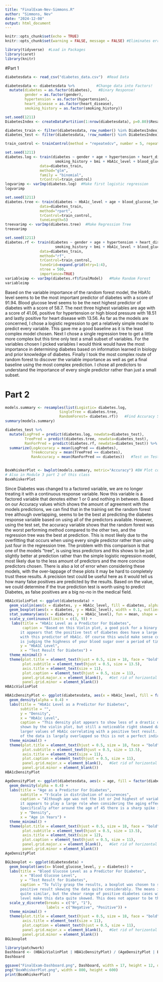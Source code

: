 ```yaml
---
title: "FinalExam-Nev-Simmons.R"
author: "Simmons, Nev"
date: "2024-12-08"
output: html_document
---
```


```r
knitr::opts_chunk$set(echo = TRUE)
knitr::opts_chunk$set(warning = FALSE, message = FALSE) #Eliminates errors and long messages
```

```r
library(tidyverse)  #Load in Packages
library(caret)
library(knitr)
```

#Part 1

```r
diabetesdata <- read_csv("diabetes_data.csv")  #Read Data

diabetesdata <- diabetesdata %>%          #Change data into Factors!
  mutate(diabetes = as.factor(diabetes),   #Binary Response!
         gender = as.factor(gender),
         hypertension = as.factor(hypertension),
         heart_disease = as.factor(heart_disease),
         smoking_history = as.factor(smoking_history))
```

```r
set.seed(1211)
DiabetesIndex <- createDataPartition(1:nrow(diabetesdata), p=0.80)$Resample1   #Partition Data

diabetes_train <- filter(diabetesdata, row_number() %in% DiabetesIndex)   #Create Subset of Data
diabetes_test <- filter(diabetesdata, !row_number() %in% DiabetesIndex)

train_control <- trainControl(method = "repeatedcv", number = 5, repeats=10)   #Make CV with 10 repeats
```

```r
set.seed(1211)
diabetes.log <- train(diabetes ~ gender + age + hypertension + heart_disease + 
                       smoking_history + bmi + HbA1c_level + blood_glucose_level,
                data=diabetes_train, 
                method="glm",
                family = "binomial",
                trControl=train_control)
logvarimp <- varImp(diabetes.log)  #Make first logistic regression
logvarimp
```


```r
set.seed(1211)
diabetes.tree <- train(diabetes ~ HbA1c_level + age + blood_glucose_level + bmi,
                data=diabetes_train,
                method="rpart",
                trControl=train_control,
                tuneLength=5)
treevarimp <- varImp(diabetes.tree)  #Make Regression Tree
treevarimp
```

```r
set.seed(1211)
diabetes.rf <- train(diabetes ~ gender + age + hypertension + heart_disease + 
                       smoking_history + bmi + HbA1c_level + blood_glucose_level, 
                data=diabetes_train,
                method="rf",
                trControl=train_control,
                tuneGrid=expand.grid(mtry=1:4),
                ntree = 500,
                importance=TRUE)
variableimp <- varImp(diabetes.rf$finalModel)   #Make Random Forest
variableimp
```

Based on the variable importance of the random forest model, the HbA1c level seems to be the 
most important predictor of diabetes with a score of 91.94. Blood glucose level seems to be 
the next highest predictor of diabetes with a score of 58.7. The next three highest variables 
are age with a score of 41.06, positive for hypertension or high blood pressure with 18.51 and 
lastly positive for heart disease with 13.56. As far as the models are concerned, I chose a 
logistic regression to get a relatively simple model to predict every variable. This gave me 
a good baseline as it is the least complex model chosen. Next I chose a single regression tree 
to get a little more complex but this time only test a small subset of variables. For the variables 
chosen I picked variables I would think would have the most importance in determining diabetes based 
on information learned in biology and prior knowledge of diabetes. Finally I took the most complex 
route of random forest to discover the variable importance as well as get a final baseline using the 
most complex prediction. I chose all predictors to understand the importance of every single predictor 
rather than just a small subset. 

# Part 2

```r
models.summary <- resamples(list(Logistic= diabetes.log,
                         SingleTree = diabetes.tree,
                         RandomForest= diabetes.rf))   #Find Accuracy Scores
summary(models.summary)
```
```r
diabetes_test %>%
  mutate(LogPred = predict(diabetes.log, newdata=diabetes_test),
         TreePred = predict(diabetes.tree, newdata=diabetes_test),
         RanForPred = predict(diabetes.rf, newdata=diabetes_test)) %>%
  summarize(LogAccuracy = mean(LogPred == diabetes),
            TreeAccuracy = mean(TreePred == diabetes),
            RanAccuracy = mean(RanForPred == diabetes))   #Test on Test Set
                
```



```r
BoxWhiskerPlot <- bwplot(models.summary, metric="Accuracy") #BW Plot comes from Dr. Kim's 363 In Class 20
# Also in Module 3 part 2 of this class
BoxWhiskerPlot
```
Since Diabetes was changed to a factored variable, we are no longer treating it 
with a continuous response variable. Now this variable is a factored variable
that denotes either 1 or 0 and nothing in between. Based on our Accuracy values which
shows the amount of agreement with the models predictions, we can find that in the
training set the random forest tree although overlapping, seems to be the best 
at predicting the diabetes response variable based on using all of the predictors available.
However, using the test set, the accuracy variable shows that the random forest was 
the worst performing method compared to the other two, and the regression tree was the
best at prediction. This is most likely due to the overfitting that occurs when
using every single predictor rather than using just four in the regression tree.
The problem with this comparison is that one of the models "tree", is using less predictors
and this shows to be just slightly better at prediction rather than the simple logistic 
regression model, most likely due to the less amount of predictors and the more
concise predictors chosen. There is also a lot of error when considering these models,
with the over-lappage of these plots it may be hard to completely trust these results. 
A precision test could be useful here as it would tell us how many false positives
are predicted by the results. Based on the value, we could determine if the true
prediction test is worth using to predict Diabetes, as false positives are a big
no-no in the medical field.


```r
HBA1cViolinPlot <- ggplot(diabetesdata) +
  geom_violin(aes(x = diabetes, y = HbA1c_level, fill = diabetes, alpha = 0.4)) +
  geom_boxplot(aes(x = diabetes, y = HbA1c_level), width = 0.1, outlier.shape = NA) +
  stat_summary(aes(x = diabetes, y = HbA1c_level), fun = mean, shape = 20, size = 1, color = 'blue') +
  scale_y_continuous(limits = c(3, 9)) +
   labs(title = "HbA1c Level as a Predictor For Diabetes",
        caption = "Based on this Violin plot, a good pick for a binary response variable, \
       it appears that the positive test of diabetes does have a large amount of correlation\
       with this predictor of HbA1c. Of course this would make sense considering this statistic \
       is judging the highness of your blood sugar over a period of time.",
       y = "HbA1C Level", 
       x = "Test Result for Diabetes") +
  theme_minimal() +
  theme(plot.title = element_text(hjust = 0.5, size = 18, face = "bold"),
        plot.subtitle = element_text(hjust = 0.5, size = 13.5),
        axis.title = element_text(size = 11),
        plot.caption = element_text(hjust = 0.5, size = 11),
        panel.grid.major.x = element_blank(),   #Get rid of horizontal lines
        panel.grid.minor = element_blank()) 
HBA1cViolinPlot
```

```r
HBA1cDensityPlot <- ggplot(diabetesdata, aes(x = HbA1c_level, fill = factor(diabetes))) +
  geom_density(alpha = 0.4) +
  labs(title = "HbA1c Level as a Predictor For Diabetes",
       subtitle = "",
       y = "Density", 
       x = "HbA1c Level",
       caption = "This density plot appears to show less of a drastic difference as \
       shown by the violin plot, but still a noticeable right skewed dataset towards the \
       larger values of HbA1c correlating with a positive test result. However, the large portion \
       of the data is largely overlapped so this is not a perfect indicator.") +
  theme_minimal() +
  theme(plot.title = element_text(hjust = 0.5, size = 18, face = "bold"),
        plot.subtitle = element_text(hjust = 0.5, size = 13.5),
        axis.title = element_text(size = 11),
        plot.caption = element_text(hjust = 0.5, size = 11),
        panel.grid.major.x = element_blank(),   #Get rid of horizontal lines
        panel.grid.minor = element_blank()) 
HBA1cDensityPlot
```


```r
AgeDensityPlot <- ggplot(diabetesdata, aes(x = age, fill = factor(diabetes))) +
  geom_density(alpha = 0.4) +
  labs(title = "Age as a Predictor For Diabetes",
       subtitle = "Y-Scale in distribution of occurences",
       caption = "Although age was not the 1st or 2nd highest of variable importance, \
       it appears to play a large role when considering the aging effect on the diabetes risk. \
       Specifically after around the age of 45 there is a sharp spike in density of positive results.",
       y = "Density", 
       x = "Age in Years") +
  theme_minimal() +
  theme(plot.title = element_text(hjust = 0.5, size = 18, face = "bold"),
        plot.subtitle = element_text(hjust = 0.5, size = 13.5),
        axis.title = element_text(size = 12),
        plot.caption = element_text(hjust = 0.5, size = 11),
        panel.grid.major.x = element_blank(),   #Get rid of horizontal lines
        panel.grid.minor = element_blank())
AgeDensityPlot
```

```r
BGLboxplot <- ggplot(diabetesdata) +
  geom_boxplot(aes(x= blood_glucose_level, y = diabetes)) + 
  labs(title = "Blood Glucose Level as a Predictor For Diabetes",
       x = "Blood Glucose Level", 
       y = "Test Result for Diabetes",
       caption = "To fully grasp the results, a boxplot was chosen to show the IQR in a \
       positive result skewing the data quite considerably. The means in this predictor are \
       quite similar, but the shear range of positive diabetes cases with a high blood sugar\
       level make this data quite skewed. This does not appear to be the best predictor of Diabetes.") +
  scale_y_discrete(breaks = c("0", "1"),
                   labels = c("Negative", "Positive")) +
  theme_minimal() +
  theme(plot.title = element_text(hjust = 0.5, size = 18, face = "bold"),
        axis.title = element_text(size = 11),
        plot.caption = element_text(hjust = 0.5, size = 11),
        panel.grid.major.x = element_blank(),   #Get rid of horizontal lines
        panel.grid.minor = element_blank()) 
BGLboxplot
```


```r
library(patchwork)
Dashboard <- (HBA1cViolinPlot | HBA1cDensityPlot) / (AgeDensityPlot | BGLboxplot)
Dashboard
```

```r
ggsave("FinalExam-Dashboard.png", Dashboard, width = 17, height = 12, dpi = 300)
png("BoxWhiskerPlot.png", width = 800, height = 600)
print(BoxWhiskerPlot)
```
